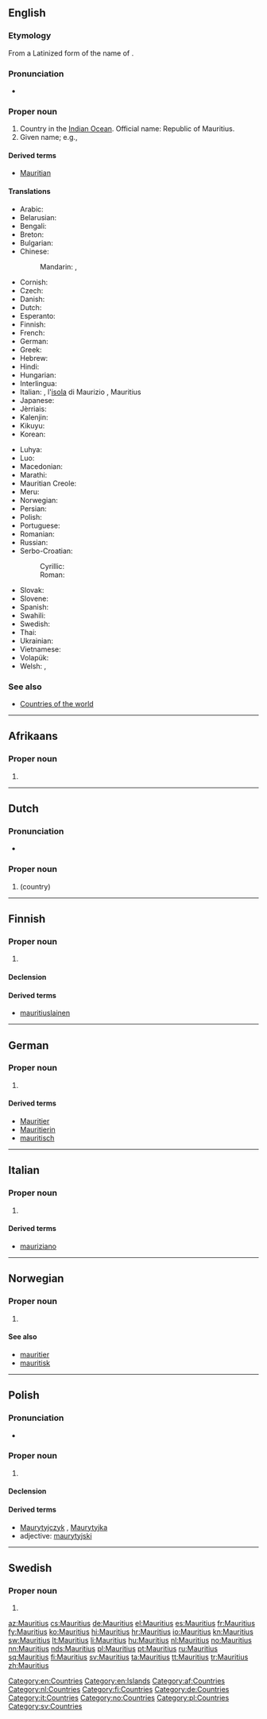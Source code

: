 ==English==
{{wikipedia}}

===Etymology===
From a Latinized form of the name of {{w|Maurice of Nassau, Prince of Orange|Maurits van Nassau}}.

===Pronunciation===
* {{audio|En-us-Mauritius.ogg|Audio (US)|lang=en}}

===Proper noun===
{{en-proper noun}}

# Country in the [[Indian Ocean]]. Official name: Republic of Mauritius.
# Given name; e.g., {{w|St. Mauritius}}

====Derived terms====
* [[Mauritian]]

====Translations====
{{trans-top|Republic of Mauritius}}
* Arabic: {{t|ar|موريشيوس|m|tr=muriishyuus}}
* Belarusian: {{t|be|Маўрыкій|m|tr=Maŭrýkij}}
* Bengali: {{t|bn|মরিশাস}}
* Breton: {{t|br|Moris}}
* Bulgarian: {{t|bg|Мавриций|m|tr=Mavrícij}}
* Chinese:
*: Mandarin: {{t+|cmn|毛里求斯|tr=Máolǐqiúsī|sc=Hani}}, {{qualifier|Taiwan}} {{t|cmn|模里西斯|tr=Mólǐxīsī|sc=Hani}}
* Cornish: {{t|kw|Enys Morris|f}}
* Czech: {{t+|cs|Mauricius|m}}
* Danish: {{t|da|Mauritius}}
* Dutch: {{t+|nl|Mauritius}}
* Esperanto: {{t|eo|Maŭricio}}
* Finnish: {{t+|fi|Mauritius}}
* French: {{t+|fr|Maurice|m}}
* German: {{t+|de|Mauritius|n}}
* Greek: {{t+|el|Μαυρίκιος|m|tr=Mauríkios}}
* Hebrew: {{t|he|מאוריציוס|m|tr=Ma'uritsius}}
* Hindi: {{t+|hi|मॉरिशस|tr=moriśas}}
* Hungarian: {{t+|hu|Mauritius}}
* Interlingua: {{t|ia|Mauritio}}
* Italian: {{t+|it|Maurizio|m}}, l'[[isola]] di Maurizio {{g|f}}, Mauritius
* Japanese: {{t|ja|モーリシャス|tr=mōrishasu}}
* Jèrriais: {{t|roa-jer|Île Maurice|f}}
* Kalenjin: {{t|kln|Morisi}}
* Kikuyu: {{t|ki|Morisi}}
* Korean: {{t+|ko|모리셔스|tr=Morisyeoseu|sc=Hang}}
{{trans-mid}}
* Luhya: {{t|luy|Moriisi}}
* Luo: {{t|luo|Morisi}}
* Macedonian: {{t|mk|Маврициус|m|tr=Mavrícius}}
* Marathi: {{t|mr|मॉरिशस|tr=mǒriśasa|sc=Deva}}
* Mauritian Creole: {{t|mfe|Moris}}
* Meru: {{t|mer|Morisi}}
* Norwegian: {{t+|no|Mauritius}}
* Persian: {{t|fa|موریس}}
* Polish: {{t+|pl|Mauritius}}
* Portuguese: {{t+|pt|Maurícia}}
* Romanian: {{t|ro|Mauritius|n}}
* Russian: {{t|ru|Маврикий|m|tr=Mavríkij}}
* Serbo-Croatian:
*: Cyrillic: {{t|sh|Маурицијус|m|sc=Cyrl}}
*: Roman: {{t+|sh|Mauricijus|m}}
* Slovak: {{t|sk|Maurícius|m}}
* Slovene: {{t|sl|Mauritius|m}}
* Spanish: {{t+|es|Mauricio}}
* Swahili: {{t+|sw|Morisi}}
* Swedish: {{t+|sv|Mauritius}}
* Thai: {{t+|th|มอริเชียส|tr=morríchîat}}
* Ukrainian: {{t+|uk|Маврикій|m|tr=Mavrýkij}}
* Vietnamese: {{t|vi|Mauritius}}
* Volapük: {{t+|vo|Moriseän}}
* Welsh: {{t|cy|Mauritius|f}}, {{t|cy|Mawrisiws|f}}
{{trans-bottom}}

===See also===
* [[Appendix:Countries of the world|Countries of the world]]

[[Category:en:Countries]]
[[Category:en:Islands]]

----

==Afrikaans==

===Proper noun===
{{head|af|proper noun}}

# {{l|en|Mauritius}}

[[Category:af:Countries]]

----

==Dutch==
{{wikipedia|lang=nl}}

===Pronunciation===
* {{audio|Nl-Mauritius.ogg|Audio|lang=nl}}

===Proper noun===
{{nl-proper noun}}

# {{l|en|Mauritius}} (country)

[[Category:nl:Countries]]

----

==Finnish==
{{wikipedia|lang=fi}}

===Proper noun===
{{fi-proper noun}}

# {{l|en|Mauritius}}

====Declension====
{{fi-decl-vastaus|n=sg|Mauritiu|a}}

====Derived terms====
* [[mauritiuslainen]]

[[Category:fi:Countries]]

----

==German==
{{wikipedia|lang=de}}

===Proper noun===
{{head|de|proper noun|g=n}}

# {{l|en|Mauritius}}

====Derived terms====
* [[Mauritier]]
* [[Mauritierin]]
* [[mauritisch]]

[[Category:de:Countries]]

----

==Italian==
{{wikipedia|lang=it}}

===Proper noun===
{{it-proper noun|g=m}}

# {{l|en|Mauritius}}

====Derived terms====
* [[mauriziano]]

[[Category:it:Countries]]

----

==Norwegian==

===Proper noun===
{{head|no|proper noun}}

# {{l|en|Mauritius}}

====See also====
* [[mauritier]]
* [[mauritisk]]

[[Category:no:Countries]]

----

==Polish==

===Pronunciation===
* {{audio|Pl-Mauritius.ogg|Audio|lang=pl}}

===Proper noun===
{{head|pl|proper noun|g=m}}

# {{l|en|Mauritius}}

====Declension====
{{pl-decl-noun-sing
|Mauritius
|Mauritiusa
|Mauritiusowi
|Mauritius
|Mauritiusem
|Mauritiusie
|Mauritiusie
}}

====Derived terms====
* [[Maurytyjczyk]] {{g|m}}, [[Maurytyjka]] {{g|f}}
* adjective: [[maurytyjski]]

[[Category:pl:Countries]]

----

==Swedish==

===Proper noun===
{{head|sv|proper noun}}

# {{l|en|Mauritius}}

[[Category:sv:Countries]]

[[az:Mauritius]]
[[cs:Mauritius]]
[[de:Mauritius]]
[[el:Mauritius]]
[[es:Mauritius]]
[[fr:Mauritius]]
[[fy:Mauritius]]
[[ko:Mauritius]]
[[hi:Mauritius]]
[[hr:Mauritius]]
[[io:Mauritius]]
[[kn:Mauritius]]
[[sw:Mauritius]]
[[lt:Mauritius]]
[[li:Mauritius]]
[[hu:Mauritius]]
[[nl:Mauritius]]
[[no:Mauritius]]
[[nn:Mauritius]]
[[nds:Mauritius]]
[[pl:Mauritius]]
[[pt:Mauritius]]
[[ru:Mauritius]]
[[sq:Mauritius]]
[[fi:Mauritius]]
[[sv:Mauritius]]
[[ta:Mauritius]]
[[tt:Mauritius]]
[[tr:Mauritius]]
[[zh:Mauritius]]